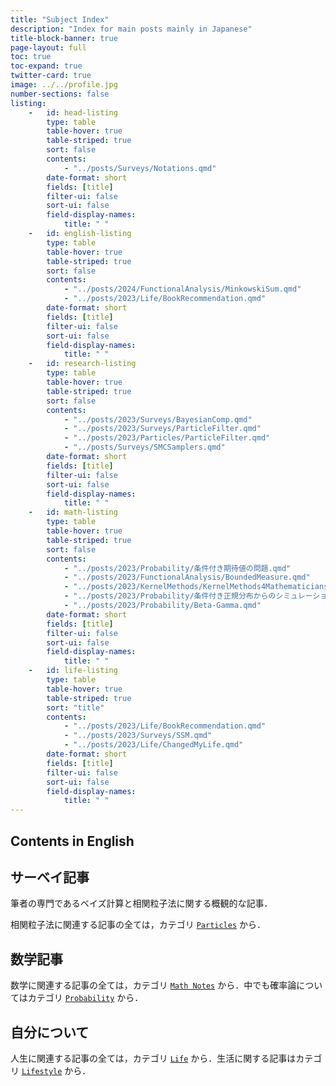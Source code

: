 ```yaml
---
title: "Subject Index"
description: "Index for main posts mainly in Japanese"
title-block-banner: true
page-layout: full
toc: true
toc-expand: true
twitter-card: true
image: ../../profile.jpg
number-sections: false
listing:
    -   id: head-listing
        type: table
        table-hover: true
        table-striped: true
        sort: false
        contents:
            - "../posts/Surveys/Notations.qmd"
        date-format: short
        fields: [title]
        filter-ui: false
        sort-ui: false
        field-display-names:
            title: " "
    -   id: english-listing
        type: table
        table-hover: true
        table-striped: true
        sort: false
        contents:
            - "../posts/2024/FunctionalAnalysis/MinkowskiSum.qmd"
            - "../posts/2023/Life/BookRecommendation.qmd"
        date-format: short
        fields: [title]
        filter-ui: false
        sort-ui: false
        field-display-names:
            title: " "
    -   id: research-listing
        type: table
        table-hover: true
        table-striped: true
        sort: false
        contents:
            - "../posts/2023/Surveys/BayesianComp.qmd"
            - "../posts/2023/Surveys/ParticleFilter.qmd"
            - "../posts/2023/Particles/ParticleFilter.qmd"
            - "../posts/Surveys/SMCSamplers.qmd"
        date-format: short
        fields: [title]
        filter-ui: false
        sort-ui: false
        field-display-names:
            title: " "
    -   id: math-listing
        type: table
        table-hover: true
        table-striped: true
        sort: false
        contents: 
            - "../posts/2023/Probability/条件付き期待値の問題.qmd"
            - "../posts/2023/FunctionalAnalysis/BoundedMeasure.qmd"
            - "../posts/2023/KernelMethods/KernelMethods4Mathematicians.qmd"
            - "../posts/2023/Probability/条件付き正規分布からのシミュレーション法.qmd"
            - "../posts/2023/Probability/Beta-Gamma.qmd"
        date-format: short
        fields: [title]
        filter-ui: false
        sort-ui: false
        field-display-names:
            title: " "
    -   id: life-listing
        type: table
        table-hover: true
        table-striped: true
        sort: "title"
        contents:
            - "../posts/2023/Life/BookRecommendation.qmd"
            - "../posts/2023/Surveys/SSM.qmd"
            - "../posts/2023/Life/ChangedMyLife.qmd"
        date-format: short
        fields: [title]
        filter-ui: false
        sort-ui: false
        field-display-names:
            title: " "
---
```


::: {#head-listing}
:::

## Contents in English

::: {#english-listing}
:::

## サーベイ記事

筆者の専門であるベイズ計算と相関粒子法に関する概観的な記事．

::: {#research-listing}
:::

相関粒子法に関連する記事の全ては，カテゴリ [`Particles`](https://162348.github.io/#category=Particles) から．

## 数学記事

::: {#math-listing}
:::

数学に関連する記事の全ては，カテゴリ [`Math Notes`](https://162348.github.io/#category=Math%20Notes) から．中でも確率論についてはカテゴリ [`Probability`](https://162348.github.io/#category=Probability) から．

## 自分について

::: {#life-listing}
:::

人生に関連する記事の全ては，カテゴリ [`Life`](https://162348.github.io/#category=Life) から．生活に関する記事はカテゴリ [`Lifestyle`](https://162348.github.io/#category=Lifestyle) から．